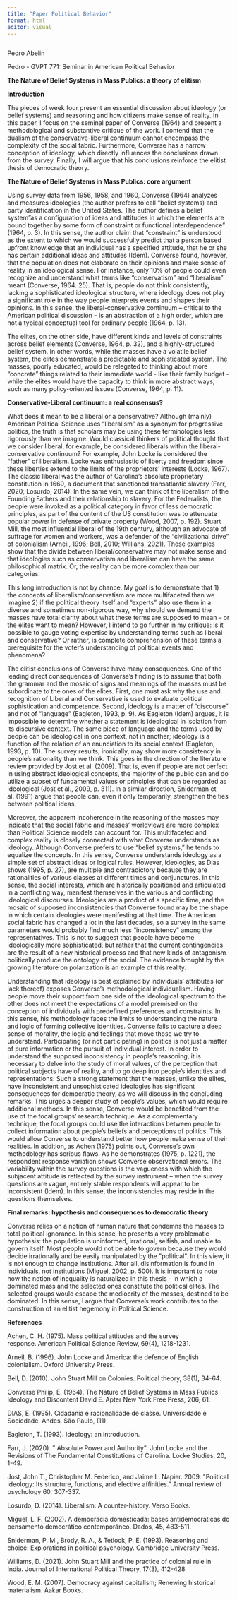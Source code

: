 ```yaml
---
title: "Paper Political Behavior"
format: html
editor: visual
---
```


```r

```

Pedro Abelin

Pedro - GVPT
771: Seminar in American Political Behavior

**The Nature of Belief Systems in Mass Publics: a theory of elitism**

**Introduction**

The pieces of week four present an essential discussion about ideology
(or belief systems) and reasoning and how citizens make sense of reality. In
this paper, I focus on the seminal paper of Converse (1964) and present a
methodological and substantive critique of the work. I contend that the dualism
of the conservative-liberal continuum cannot encompass the complexity of the
social fabric. Furthermore, Converse has a narrow conception of ideology, which
directly influences the conclusions drawn from the survey. Finally, I will
argue that his conclusions reinforce the elitist thesis of democratic theory.

**The Nature of Belief Systems in Mass Publics: core argument**

Using survey data from 1956, 1958, and 1960, Converse (1964) analyzes
and measures ideologies (the author prefers to call "belief systems) and
party identification in the United States. The author defines a belief system
"as a configuration of ideas and attitudes in which the elements are bound
together by some form of constraint or functional interdependence" (1964,
p. 3). In this sense, the author claim that "constraint" is
understood as the extent to which we would successfully predict that a person
based upfront knowledge that an individual has a specified attitude, that he or
she has certain additional ideas and attitudes (Idem). Converse found, however,
that the population does not elaborate on their opinions and make sense of
reality in an ideological sense. For instance, only 10% of people could even
recognize and understand what terms like "conservatism" and "liberalism"
meant (Converse, 1964. 25). That is, people do not think consistently, lacking
a sophisticated ideological structure, where ideology does not play a
significant role in the way people interprets events and shapes their opinions.
In this sense, the liberal-conservative continuum -- critical to the American
political discussion -- is an abstraction of a high order, which are not a
typical conceptual tool for ordinary people (1964, p. 13).

The elites, on the
other side, have different kinds and levels of constraints across belief
elements (Converse, 1964, p. 32), and a highly-structured belief system. In
other words, while the masses have a volatile belief system, the elites
demonstrate a predictable and sophisticated system. The masses, poorly educated,
would be relegated to thinking about more "concrete" things related
to their immediate world - like their family budget - while the elites would
have the capacity to think in more abstract ways, such as many policy-oriented
issues (Converse, 1964, p. 11).

**Conservative-Liberal continuum: a real consensus?**

What does it mean to be a liberal or a conservative? Although (mainly)
American Political Science uses "liberalism" as a synonym for
progressive politics, the truth is that scholars may be using these
terminologies less rigorously than we imagine. Would classical thinkers of
political thought that we consider liberal, for example, be considered liberals
within the liberal-conservative continuum? For example, John Locke is
considered the "father" of liberalism. Locke was enthusiastic of
liberty and freedom since these liberties extend to the limits of the
proprietors' interests (Locke, 1967). The classic liberal was the
author of Carolina's absolute proprietary constitution in 1669, a document that
sanctioned transatlantic slavery (Farr, 2020; Losurdo, 2014). In the same vein,
we can think of the liberalism of the Founding Fathers and their relationship
to slavery. For the Federalists, the people were invoked as a political
category in favor of less democratic principles, as part of the content of the
US constitution was to attenuate popular power in defense of private property
(Wood, 2007, p. 192). Stuart Mill, the most influential liberal of the 19th
century, although an advocate of suffrage for women and workers, was a defender
of the "civilizational drive" of colonialism (Arneil, 1996; Bell,
2010; Willians, 2021). These examples show that the divide between
liberal/conservative may not make sense and that ideologies such as
conservatism and liberalism can have the same philosophical matrix. Or, the
reality can be more complex than our categories.

This long introduction is not by chance. My goal is to demonstrate that
1) the concepts of liberalism/conservatism are more multifaceted than we
imagine 2) if the political theory itself and "experts" also use them
in a diverse and sometimes non-rigorous way, why should we demand the masses
have total clarity about what these terms are supposed to mean -- or the elites
want to mean? However, I intend to go further in my critique: is it possible to
gauge voting expertise by understanding terms such as liberal and conservative?
Or rather, is complete comprehension of these terms a prerequisite for the
voter's understanding of political events and phenomena?

The elitist conclusions of Converse have many consequences. One of the
leading direct consequences of Converse's finding is to assume that both the
grammar and the mosaic of signs and meanings of the masses must be subordinate
to the ones of the elites. First, one must ask why the use and recognition of
Liberal and Conservative is used to evaluate political sophistication and competence.
Second, ideology is a matter of "discourse" and not of
"language" (Eagleton, 1993, p. 9). As Eagleton (Idem) argues, it is
impossible to determine whether a statement is ideological in isolation from
its discursive context. The same piece of language and the terms used by people
can be ideological in one context, not in another; ideology is a function of
the relation of an enunciation to its social context (Eagleton, 1993, p. 10).
The survey results, ironically, may show more consistency in people's rationality
than we think. This goes in the direction of the literature review
provided by Jost et al. (2009). That is, even if people are not perfect in
using abstract ideological concepts, the majority of the public can and do
utilize a subset of fundamental values or principles that can be regarded as
ideological (Jost et al., 2009, p. 311). In a similar direction, Sniderman et
al. (1991) argue that people can, even if only temporarily, strengthen the ties
between political ideas.

Moreover, the apparent incoherence in the reasoning of
the masses may indicate that the social fabric and masses' worldviews are more
complex than Political Science models can account for. This multifaceted and
complex reality is closely connected with what Converse understands as
ideology. Although Converse prefers to use "belief systems," he tends
to equalize the concepts. In this sense, Converse understands ideology as a
simple set of abstract ideas or logical rules. However, ideologies, as Dias
shows (1995, p. 27), are multiple and contradictory because they are
rationalities of various classes at different times and conjunctures. In this
sense, the social interests, which are historically positioned and articulated
in a conflicting way, manifest themselves in the various and conflicting
ideological discourses. Ideologies are a product of a specific time, and the
mosaic of supposed inconsistencies that Converse found may be the shape in
which certain ideologies were manifesting at that time. The American social
fabric has changed a lot in the last decades, so a survey in the same
parameters would probably find much less "inconsistency" among the
representatives. This is not to suggest that people have become ideologically
more sophisticated, but rather that the current contingencies are the result of
a new historical process and that new kinds of antagonism politically produce
the ontology of the social. The evidence brought by the growing literature on
polarization is an example of this reality.

Understanding that ideology is best explained by
individuals' attributes (or lack thereof) exposes Converse's methodological
individualism. Having people move their support from one side of the
ideological spectrum to the other does not meet the expectations of a model
premised on the conception of individuals with predefined preferences and
constraints. In this sense, his methodology faces the limits to understanding
the nature and logic of forming collective identities. Converse fails to
capture a deep sense of morality, the logic and feelings that move those we try
to understand. Participating (or not participating) in politics is not just a
matter of pure information or the pursuit of individual interest. In order to
understand the supposed inconsistency in people's reasoning, it is necessary to
delve into the study of moral values, of the perception that political subjects
have of reality, and to go deep into people's identities and representations.
Such a strong statement that the masses, unlike the elites, have inconsistent
and unsophisticated ideologies has significant consequences for democratic
theory, as we will discuss in the concluding remarks. This urges a deeper study
of people's values, which would require additional methods. In this sense,
Converse would be benefited from the use of the focal groups' research
technique. As a complementary technique, the focal groups could use the
interactions between people to collect information about people's beliefs and
perceptions of politics. This would allow Converse to understand better how
people make sense of their realities. In addition, as Achen (1975) points out,
Converse's own methodology has serious flaws. As he demonstrates (1975, p.
1221), the respondent response variation shows Converse observational errors.
The variability within the survey questions is the vagueness with which the
subjacent attitude is reflected by the survey instrument -- when the survey
questions are vague, entirely stable respondents will appear to be inconsistent
(Idem). In this sense, the inconsistencies may reside in the questions
themselves.

**Final remarks: hypothesis and consequences to democratic theory**

Converse relies on a notion of human nature that condemns the masses to total political ignorance. In this sense, he presents a very problematic
hypothesis: the population is uninformed, irrational, selfish, and unable to
govern itself. Most people would not be able to govern because they would
decide irrationally and be easily manipulated by the \"political\". In this view,
it is not enough to change institutions. After all, disinformation is found in
individuals, not institutions (Miguel, 2002, p. 500). It is important to note
how the notion of inequality is naturalized in this thesis - in which a
dominated mass and the selected ones constitute the political elites. The
selected groups would escape the mediocrity of the masses, destined to be
dominated. In this sense, I argue that Converse's work contributes to the
construction of an elitist hegemony in Political Science.

**References**

Achen, C. H. (1975). Mass political attitudes and the survey response. American
Political Science Review, 69(4), 1218-1231.

Arneil, B. (1996). John Locke and America: the defence of
English colonialism. Oxford University Press.

Bell, D. (2010). John Stuart Mill on Colonies. Political
theory, 38(1), 34-64.

Converse Philip, E. (1964). The Nature of Belief Systems in Mass Publics
Ideology and Discontent David E. Apter New York Free Press, 206, 61.

DIAS, E. (1995). Cidadania e racionalidade de classe. Universidade e
Sociedade. Andes, São Paulo, (11).

Eagleton, T. (1993). Ideology: an introduction.

Farr, J. (2020). " Absolute Power and Authority": John Locke
and the Revisions of The Fundamental Constitutions of Carolina. Locke
Studies, 20, 1-49.

Jost, John T., Christopher M. Federico, and Jaime L. Napier. 2009.
\"Political ideology: Its structure, functions, and elective affinities.\" Annual
review of psychology 60: 307-337.

Losurdo, D. (2014). Liberalism: A counter-history. Verso Books.

Miguel, L. F. (2002). A democracia domesticada: bases antidemocráticas
do pensamento democrático contemporâneo. Dados, 45, 483-511.

Sniderman, P. M., Brody, R. A., & Tetlock, P. E. (1993). Reasoning
and choice: Explorations in political psychology. Cambridge University Press.

Williams, D. (2021). John Stuart Mill and the practice of colonial rule
in India. Journal of International Political Theory, 17(3), 412-428.

Wood, E. M. (2007). Democracy against capitalism; Renewing
historical materialism. Aakar Books.

```r

```
